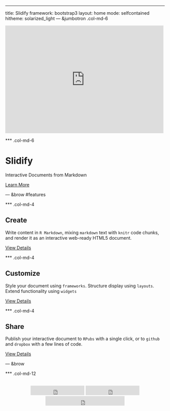 ---
title: Slidify
framework: bootstrap3
layout: home
mode: selfcontained
hitheme: solarized_light
--- &jumbotron .col-md-6

<style>
.jumbotron pre {
  border: 1px;
  background-color: transparent;
  font-size: 18px;
  margin-left: -20px;
}
</style>

<iframe width="500" height="340" src="http://www.youtube.com/embed/I95GOmLc7TA" frameborder="0" allowfullscreen></iframe>

*** .col-md-6

# Slidify

Interactive Documents from Markdown

<a class='btn btn-success btn-lg' href="start.html">Learn More</a>

--- &brow #features

*** .col-md-4

## <i class="icon-pencil"> </i>Create

Write content in `R Markdown`, mixing `markdown` text with `knitr` code chunks, and render it as an interactive web-ready HTML5 document.

<a class='btn btn-primary' href="create.html">View Details</a>

*** .col-md-4

## <i class="icon-hand-right"> </i>Customize

Style your document using `frameworks`. Structure display using `layouts`. Extend functionality using `widgets`

<a class='btn btn-primary' href="frameworks.html">View Details</a>

*** .col-md-4

## <i class="icon-gift"> </i>Share

Publish your interactive document to `RPubs` with a single click, or to `github` and `dropbox` with a few lines of code.

<a class='btn btn-primary' href="share.html">View Details</a>

--- &brow 

*** .col-md-12

<section id="social-buttons" style='text-align:center;margin-top:30px;'>
  <span class="watch">
   <iframe src="http://ghbtns.com/github-btn.html?user=ramnathv&repo=slidify&type=watch&count=true&size=large"
  allowtransparency="true" frameborder="0" scrolling="0" width="170px" height="30px"></iframe>
  </span>
  <span class="fork">
    <iframe src="http://ghbtns.com/github-btn.html?user=ramnathv&repo=slidify&type=fork&count=true&size=large"
  allowtransparency="true" frameborder="0" scrolling="0" width="170px" height="30px"></iframe>
  </span>
  <span class="follow">
    <iframe src="http://ghbtns.com/github-btn.html?user=ramnathv&repo=slidify&type=follow&count=true&size=large"
  allowtransparency="true" frameborder="0" scrolling="0" width="250px" height="30px"></iframe>
  </span>
</section>

